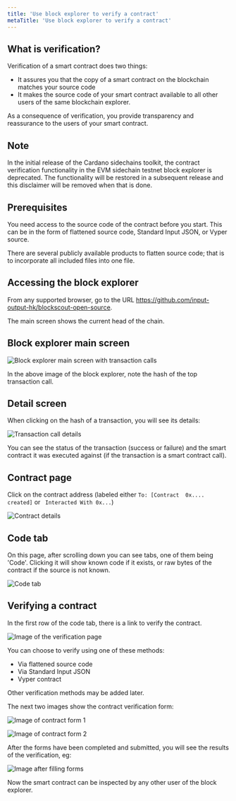 ```yaml
---
title: 'Use block explorer to verify a contract'
metaTitle: 'Use block explorer to verify a contract'
---
```

## What is verification?

Verification of a smart contract does two things:   
- It assures you that the copy of a smart contract on the blockchain matches your source code
- It makes the source code of your smart contract available to all other users of the same blockchain explorer.   

As a consequence of verification, you provide transparency and reassurance to the users of your smart contract.

## Note
In the initial release of the Cardano sidechains toolkit, the contract verification functionality in the EVM sidechain testnet block explorer is deprecated. The functionality will be restored in a subsequent release and this disclaimer will be removed when that is done.

## Prerequisites
You need access to the source code of the contract before you start. This can be in the form of flattened source code, Standard Input JSON, or Vyper source.  

There are several publicly available products to flatten source code; that is to incorporate all included files into one file.

## Accessing the block explorer 
From any supported browser, go to the URL https://github.com/input-output-hk/blockscout-open-source.

The main screen shows the current head of the chain.

## Block explorer main screen

![Block explorer main screen with transaction calls](../../../images/01_main_screen.png)  

In the above image of the block explorer, note the hash of the top transaction call.

## Detail screen

When clicking on the hash of a transaction, you will see its details:  

![Transaction call details](../../../images/02_transaction_call_details.png)  

You can see the status of the transaction (success or failure) and the smart contract it was executed against (if the transaction is a smart contract call).  

## Contract page

Click on the contract address (labeled either `To: [Contract  0x.... created]` or ` Interacted With 0x...`)  

![Contract details](../../../images/02_1_contract_details.png) 

## Code tab

On this page, after scrolling down you can see tabs, one of them being 'Code'. Clicking it will show known code if it exists, or raw bytes of the contract if the source is not known. 

![Code tab](../../../images/02_1_code_tab.png)  

## Verifying a contract 

In the first row of the code tab, there is a link to verify the contract.   

![Image of the verification page](../../../images/04-and-03_verification_page.png)   

You can choose to verify using one of these methods:  
- Via flattened source code
- Via Standard Input JSON
- Vyper contract
   
Other verification methods may be added later. 

The next two images show the contract verification form: 

![Image of contract form 1](../../../images/05_contract_form_1.png)  

![Image of contract form 2](../../../images/06_contract_form_2.png)  
  
After the forms have been completed and submitted, you will see the results of the verification, eg:  

![Image after filling forms](../../../images/07_after_filling_forms.png)
   
Now the smart contract can be inspected by any other user of the block explorer.
